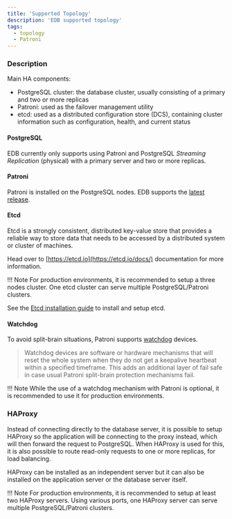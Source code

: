 ```yaml
---
title: 'Supported Topology'
description: 'EDB supported topology'
tags:
  - topology
  - Patroni
---
```


### Description

Main HA components:
* PostgreSQL cluster: the database cluster, usually consisting of a primary and two or more replicas
* Patroni: used as the failover management utility
* etcd: used as a distributed configuration store (DCS), containing cluster information such as configuration, health, and current status

#### PostgreSQL

EDB currently only supports using Patroni and PostgreSQL _Streaming Replication_ (physical) with a primary server and two or more replicas.

#### Patroni

Patroni is installed on the PostgreSQL nodes. EDB supports the [latest release](https://patroni.readthedocs.io/en/latest/releases.html#releases).

#### Etcd

Etcd is a strongly consistent, distributed key-value store that provides a reliable way to store data that needs to be accessed by a distributed system or cluster of machines.

Head over to [https://etcd.io](https://etcd.io/docs/) documentation for more information.

!!! Note
  For production environments, it is recommended to setup a three nodes cluster. One etcd cluster can serve multiple PostgreSQL/Patroni clusters.

See the [Etcd installation guide](98-etcd/) to install and setup etcd.

#### Watchdog

To avoid split-brain situations, Patroni supports [watchdog](https://patroni.readthedocs.io/en/latest/watchdog.html) devices.

> Watchdog devices are software or hardware mechanisms that will reset the whole system when they do not get a keepalive heartbeat within a specified timeframe. This adds an additional layer of fail safe in case usual Patroni split-brain protection mechanisms fail.

!!! Note
  While the use of a watchdog mechanism with Patroni is optional, it is recommended to use it for production environments.

### HAProxy

Instead of connecting directly to the database server, it is possible to setup HAProxy so the application will be connecting to the proxy instead, which will then forward the request to PostgreSQL. When HAProxy is used for this, it is also possible to route read-only requests to one or more replicas, for load balancing.

HAProxy can be installed as an independent server but it can also be installed on the application server or the database server itself.

!!! Note
  For production environments, it is recommended to setup at least two HAProxy servers. Using various ports, one HAProxy server can serve multiple PostgreSQL/Patroni clusters.
